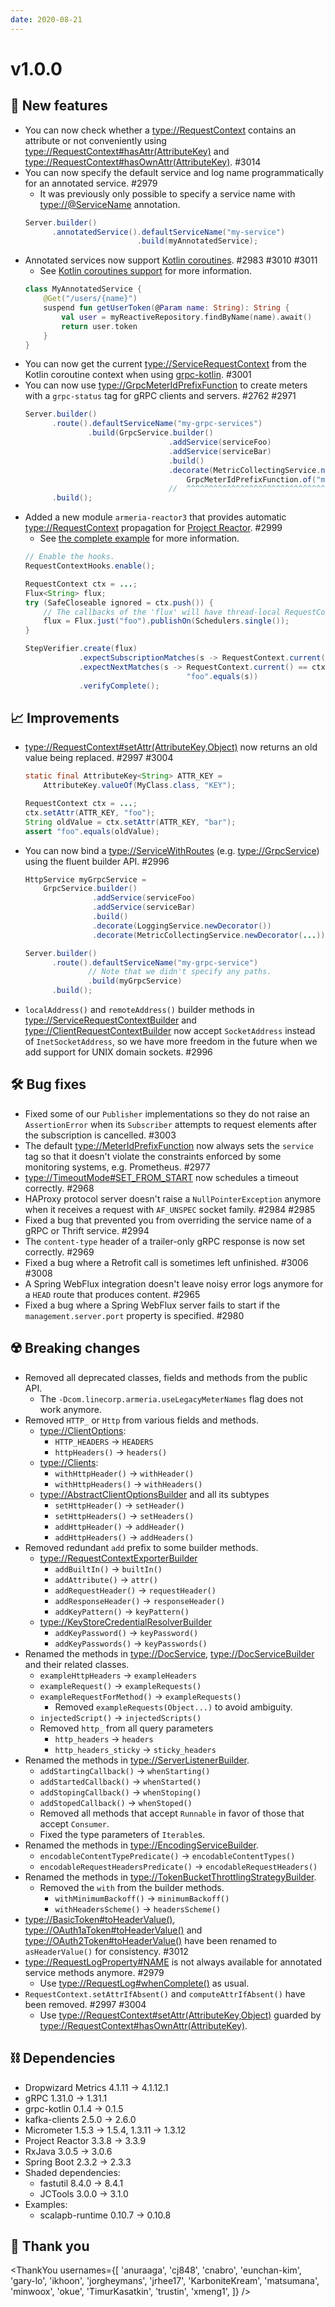 ```yaml
---
date: 2020-08-21
---
```


# v1.0.0

## 🌟 New features

- You can now check whether a <type://RequestContext> contains an attribute or not conveniently using
  <type://RequestContext#hasAttr(AttributeKey)> and <type://RequestContext#hasOwnAttr(AttributeKey)>. #3014
- You can now specify the default service and log name programmatically for an annotated service. #2979
  - It was previously only possible to specify a service name with <type://@ServiceName> annotation.
  ```java
  Server.builder()
        .annotatedService().defaultServiceName("my-service")
                           .build(myAnnotatedService);
  ```
- Annotated services now support [Kotlin coroutines](https://kotlinlang.org/docs/reference/coroutines-overview.html).
  #2983 #3010 #3011
  - See [Kotlin coroutines support](/docs/server-annotated-service#kotlin-coroutines-support) for more
    information.
  ```kotlin
  class MyAnnotatedService {
      @Get("/users/{name}")
      suspend fun getUserToken(@Param name: String): String {
          val user = myReactiveRepository.findByName(name).await()
          return user.token
      }
  }
  ```
- You can now get the current <type://ServiceRequestContext> from the Kotlin coroutine context when using
  [grpc-kotlin](https://github.com/grpc/grpc-kotlin). #3001
- You can now use <type://GrpcMeterIdPrefixFunction> to create meters with a `grpc-status` tag for gRPC clients
  and servers. #2762 #2971
  ```java
  Server.builder()
        .route().defaultServiceName("my-grpc-services")
                .build(GrpcService.builder()
                                  .addService(serviceFoo)
                                  .addService(serviceBar)
                                  .build()
                                  .decorate(MetricCollectingService.newDecorator(
                                      GrpcMeterIdPrefixFunction.of("my.grpc.svcs"))))
                                  //  ^^^^^^^^^^^^^^^^^^^^^^^^^^^^^^^^^^^^^^^^^^^^
        .build();
  ```
- Added a new module `armeria-reactor3` that provides automatic <type://RequestContext> propagation for
  [Project Reactor](https://projectreactor.io/). #2999
  - See [the complete example](https://github.com/line/armeria-examples/tree/main/context-propagation/reactor)
    for more information.
  ```java
  // Enable the hooks.
  RequestContextHooks.enable();

  RequestContext ctx = ...;
  Flux<String> flux;
  try (SafeCloseable ignored = ctx.push()) {
      // The callbacks of the 'flux' will have thread-local RequestContext set.
      flux = Flux.just("foo").publishOn(Schedulers.single());
  }

  StepVerifier.create(flux)
              .expectSubscriptionMatches(s -> RequestContext.current() == ctx)
              .expectNextMatches(s -> RequestContext.current() == ctx &&
                                      "foo".equals(s))
              .verifyComplete();
  ```

## 📈 Improvements

- <type://RequestContext#setAttr(AttributeKey,Object)> now returns an old value being replaced. #2997 #3004
  ```java
  static final AttributeKey<String> ATTR_KEY =
      AttributeKey.valueOf(MyClass.class, "KEY");

  RequestContext ctx = ...;
  ctx.setAttr(ATTR_KEY, "foo");
  String oldValue = ctx.setAttr(ATTR_KEY, "bar");
  assert "foo".equals(oldValue);
  ```
- You can now bind a <type://ServiceWithRoutes> (e.g. <type://GrpcService>) using the fluent builder API. #2996
  ```java
  HttpService myGrpcService =
      GrpcService.builder()
                 .addService(serviceFoo)
                 .addService(serviceBar)
                 .build()
                 .decorate(LoggingService.newDecorator())
                 .decorate(MetricCollectingService.newDecorator(...))

  Server.builder()
        .route().defaultServiceName("my-grpc-service")
                // Note that we didn't specify any paths.
                .build(myGrpcService)
        .build();
  ```
- `localAddress()` and `remoteAddress()` builder methods in <type://ServiceRequestContextBuilder> and
  <type://ClientRequestContextBuilder> now accept `SocketAddress` instead of `InetSocketAddress`, so we have
  more freedom in the future when we add support for UNIX domain sockets. #2996

## 🛠️ Bug fixes

- Fixed some of our `Publisher` implementations so they do not raise an `AssertionError` when its `Subscriber`
  attempts to request elements after the subscription is cancelled. #3003
- The default <type://MeterIdPrefixFunction> now always sets the `service` tag so that it doesn't violate the
  constraints enforced by some monitoring systems, e.g. Prometheus. #2977
- <type://TimeoutMode#SET_FROM_START> now schedules a timeout correctly. #2968
- HAProxy protocol server doesn't raise a `NullPointerException` anymore when it receives a request with
  `AF_UNSPEC` socket family. #2984 #2985
- Fixed a bug that prevented you from overriding the service name of a gRPC or Thrift service. #2994
- The `content-type` header of a trailer-only gRPC response is now set correctly. #2969
- Fixed a bug where a Retrofit call is sometimes left unfinished. #3006 #3008
- A Spring WebFlux integration doesn't leave noisy error logs anymore for a `HEAD` route that produces
  content. #2965
- Fixed a bug where a Spring WebFlux server fails to start if the `management.server.port` property is
  specified. #2980

## ☢️ Breaking changes

- Removed all deprecated classes, fields and methods from the public API.
  - The `-Dcom.linecorp.armeria.useLegacyMeterNames` flag does not work anymore.
- Removed `HTTP_` or `Http` from various fields and methods.
  - <type://ClientOptions>:
    - `HTTP_HEADERS` → `HEADERS`
    - `httpHeaders()` → `headers()`
  - <type://Clients>:
    - `withHttpHeader()` → `withHeader()`
    - `withHttpHeaders()` → `withHeaders()`
  - <type://AbstractClientOptionsBuilder> and all its subtypes
    - `setHttpHeader()` → `setHeader()`
    - `setHttpHeaders()` → `setHeaders()`
    - `addHttpHeader()` → `addHeader()`
    - `addHttpHeaders()` → `addHeaders()`
- Removed redundant `add` prefix to some builder methods.
  - <type://RequestContextExporterBuilder>
    - `addBuiltIn()` → `builtIn()`
    - `addAttribute()` → `attr()`
    - `addRequestHeader()` → `requestHeader()`
    - `addResponseHeader()` → `responseHeader()`
    - `addKeyPattern()` → `keyPattern()`
  - <type://KeyStoreCredentialResolverBuilder>
    - `addKeyPassword()` → `keyPassword()`
    - `addKeyPasswords()` → `keyPasswords()`
- Renamed the methods in <type://DocService>, <type://DocServiceBuilder> and their related classes.
  - `exampleHttpHeaders` → `exampleHeaders`
  - `exampleRequest()` → `exampleRequests()`
  - `exampleRequestForMethod()` → `exampleRequests()`
    - Removed `exampleRequests(Object...)` to avoid ambiguity.
  - `injectedScript()` → `injectedScripts()`
  - Removed `http_` from all query parameters
    - `http_headers` → `headers`
    - `http_headers_sticky` → `sticky_headers`
- Renamed the methods in <type://ServerListenerBuilder>.
  - `addStartingCallback()` → `whenStarting()`
  - `addStartedCallback()` → `whenStarted()`
  - `addStopingCallback()` → `whenStoping()`
  - `addStopedCallback()` → `whenStoped()`
  - Removed all methods that accept `Runnable` in favor of those that
    accept `Consumer`.
  - Fixed the type parameters of `Iterable`s.
- Renamed the methods in <type://EncodingServiceBuilder>.
  - `encodableContentTypePredicate()` → `encodableContentTypes()`
  - `encodableRequestHeadersPredicate()` → `encodableRequestHeaders()`
- Renamed the methods in <type://TokenBucketThrottlingStrategyBuilder>.
  - Removed the `with` from the builder methods.
    - `withMinimumBackoff()` → `minimumBackoff()`
    - `withHeadersScheme()` → `headersScheme()`
- <type://BasicToken#toHeaderValue()>, <type://OAuth1aToken#toHeaderValue()> and <type://OAuth2Token#toHeaderValue()>
  have been renamed to `asHeaderValue()` for consistency. #3012
- <type://RequestLogProperty#NAME> is not always available for annotated service methods anymore. #2979
  - Use <type://RequestLog#whenComplete()> as usual.
- `RequestContext.setAttrIfAbsent()` and `computeAttrIfAbsent()` have been removed. #2997 #3004
  - Use <type://RequestContext#setAttr(AttributeKey,Object)> guarded by <type://RequestContext#hasOwnAttr(AttributeKey)>.

## ⛓ Dependencies

- Dropwizard Metrics 4.1.11 → 4.1.12.1
- gRPC 1.31.0 → 1.31.1
- grpc-kotlin 0.1.4 → 0.1.5
- kafka-clients 2.5.0 → 2.6.0
- Micrometer 1.5.3 → 1.5.4, 1.3.11 → 1.3.12
- Project Reactor 3.3.8 → 3.3.9
- RxJava 3.0.5 → 3.0.6
- Spring Boot 2.3.2 → 2.3.3
- Shaded dependencies:
  - fastutil 8.4.0 → 8.4.1
  - JCTools 3.0.0 → 3.1.0
- Examples:
  - scalapb-runtime 0.10.7 → 0.10.8

## 🙇 Thank you

<ThankYou
  usernames={[
    'anuraaga',
    'cj848',
    'cnabro',
    'eunchan-kim',
    'gary-lo',
    'ikhoon',
    'jorgheymans',
    'jrhee17',
    'KarboniteKream',
    'matsumana',
    'minwoox',
    'okue',
    'TimurKasatkin',
    'trustin',
    'xmeng1',
  ]}
/>
